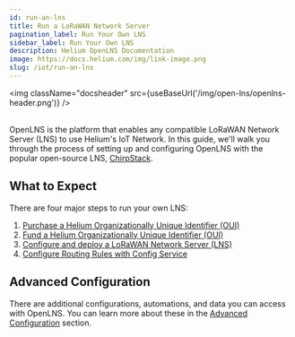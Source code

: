 ```yaml
---
id: run-an-lns
title: Run a LoRaWAN Network Server
pagination_label: Run Your Own LNS
sidebar_label: Run Your Own LNS
description: Helium OpenLNS Documentation
image: https://docs.helium.com/img/link-image.png
slug: /iot/run-an-lns
---
```



<img className="docsheader" src={useBaseUrl('/img/open-lns/openlns-header.png')} />
<br />
<br />

OpenLNS is the platform that enables any compatible LoRaWAN Network Server (LNS) to use Helium's IoT
Network. In this guide, we'll walk you through the process of setting up and configuring OpenLNS
with the popular open-source LNS, [ChirpStack](https://www.chirpstack.io/).

## What to Expect

There are four major steps to run your own LNS:

1. [Purchase a Helium Organizationally Unique Identifier (OUI)](/iot/run-an-lns/buy-an-oui)
2. [Fund a Helium Organizationally Unique Identifier (OUI)](/iot/run-an-lns/fund-an-oui)
3. [Configure and deploy a LoRaWAN Network Server (LNS)](/iot/run-an-lns/configure-chirpstack)
4. [Configure Routing Rules with Config Service](/iot/run-an-lns/configure-routing-rules)

## Advanced Configuration

There are additional configurations, automations, and data you can access with OpenLNS. You can
learn more about these in the [Advanced Configuration](/iot/run-an-lns/advanced-configuration)
section.
